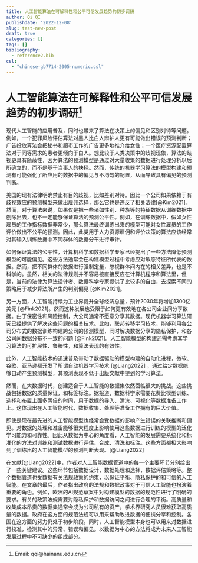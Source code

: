 ```yaml
---
title: 人工智能算法在可解释性和公平可信发展趋势的初步调研
author: Qi QI
publishdate: '2022-12-08'
slug: test-new-post
draft: true
categories: []
tags: []
bibliography: 
  - reference2.bib
csl: 
  - "chinese-gb7714-2005-numeric.csl"
---
```


# 人工智能算法在可解释性和公平可信发展趋势的初步调研[^1]

[^1]:Email: qqi@hainanu.edu.cn


现代人工智能的应用普及，同时也带来了算法在决策上的偏见和区别对待等问题。例如，一个犯罪风险评估算法对黑人比白人辩护人更有可能做出错误的预测判断；广告投放算法会把秘书和超市工作的广告更多地推介给女性；一个医疗资源配置算法对于同等需求的患者更倾向于白人。想比较于人类决策中的歧视现象，算法的歧视更具有隐蔽性，因为算法的预测模型是通过对大量收集的数据进行处理分析以后所确立的，而不是基于当事人的抉择。然而，传统的机器学习算法的模型构建和预测有可能强化了所应用的数据中的偏见与不均匀的配置，从而导致具有偏见的预测判断。

美国的现有法律明确禁止有目的歧视，比如差别对待。因此一个公司如果依赖于有歧视效应的预测模型来做出雇佣选择，那么它也是违反了相关法律[@Kim2021]。然而，对于算法来说，如果仅是把一些诸如性别、种族等的特征数据从训练数据中刨除出去，也不一定能够保证算法的预测公平性。例如，在训练数据中，假如女性雇员的工作指标数据非常少，那么算法最终训练出来的模型可能对女性雇员的工作评价做出不公平的预测。因此，此类用于人力资源雇佣和评价决策的算法应该经常对其输入训练数据中不同群体的数据分布进行审计。

如何保证算法的公平性，计算机科学和数据科学专家已经提出了一些方法降低预测模型的可能偏见。这些方法通常会在构建模型过程中考虑应对敏感特征所代表的数据。然而，把不同群体的数据进行强制定量，忽视群体间内在的相关差异，也是不科学的。虽然，相关的法律规则并不容易被直接反应在计算机程序和算法里，但是，当前的法律为算法设计者、数据科学专家提供了比较多的自由，去探索不同的策略用于减少算法所产生的判别偏见 [@Kim2021]。


另一方面，人工智能持续为工业界提升全球经济总量，预计2030年将增加1300亿美元 [@Fink2021]。然而这种发展也受限于如何更有效地在各公司企业间分享数据。由于保密性和风险控制，大公司通常不愿意分享其数据。现代机器学习算法研究已经提供了解决这些问题的相关技术。比如，联邦转移学习技术，能够利用各公司分布式的数据训练构建跨公司的预测模型，同时解决数据分享的隐私保护，和各公司间数据分布不一致的问题 [@Fink2021]。人工智能模型的构建还需考虑其学习算法的可扩展性、鲁棒性，和算法表现的有效性。

此外，人工智能技术的迅速普及带动了数据驱动的模型构建的自动化进程，微软、谷歌、亚马逊都开发了所谓自动机器学习技术 [@Liang2022] ，通过给定数据能够自动产生预测模型，其预测表现不低于出版文献中提到的学习算法。

然而，在大数据时代，创建适合于人工智能的数据集依然面临很大的挑战。这些挑战包括数据的质量保证，和标签标注。据报道，数据科学家需要花费比模型训练、选择和布置上面多两倍的时间，用于数据的导入、清洗、可视化等数据准备工作上。这体现出在人工智能时代，数据收集、处理等准备工作拥有的巨大价值。

即使是现在最先进的人工智能模型也经常会受数据的影响产生错误的关联推断和偏见。对数据的处理和准备能够很大程度上影响使用这些数据进行训练的模型的泛化学习能力和可靠性。因此从数据为中心的角度看，人工智能的发展需要系统化和标准化的方法对训练和测试数据进行评估、合成、清洗和标注。这些方面都极大影响到了训练出的人工智能模型的预测判断表现。[@Liang2022] 

在文献[@Liang2022]中，作者对人工智能数据管道中的每一个主要环节分别给出了一些关键建议。这些环节包括数据设计，数据处理和选择，数据评估策略等。整个数据管道也受数据有关法规政策的约束，以保证平衡、隐私保护的和可信的人工智能。在文章的最后，作者指出政府的法规和数据政策对于可信人工智能也扮演着重要的角色。例如，欧洲的AI规范草案中对构建模型的数据的规范性进行了明确的要求。有关的政策法规需要对隐私保护和数据访问之间进行合理的平衡。高质量和收集成本昂贵的数据集通常会成为公司私有的资产，学术界研究人员很难获取高质量的数据。政府在这方面的规范法规可以用来帮助改进数据的便携分享和控制。各国在这方面的努力仍处于初步阶段。同时，人工智能模型本身也可以用来对数据进行校准，检测其中的异常、错误和偏见。以数据为中心的方法将成为未来人工智能发展过程中不可缺少的组成部分。
